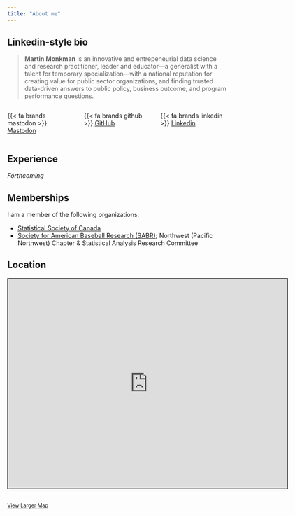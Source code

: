 ```yaml
---
title: "About me"
---
```


## Linkedin-style bio

>**Martin Monkman** is an innovative and entrepeneurial data science and research practitioner, leader and educator—a generalist with a talent for temporary specialization—with a national reputation for creating value for public sector organizations, and finding trusted data-driven answers to public policy, business outcome, and program performance questions.


:::: {.columns}

::: {.column width="30%"}

{{< fa brands mastodon >}} [Mastodon](https://mastodon.social/@monkmanmh)

:::

::: {.column width="30%"}


{{< fa brands github >}} [GitHub](https://github.com/monkmanmh)


:::

::: {.column width="30%"}

{{< fa brands linkedin >}} [Linkedin](https://www.linkedin.com/in/martin-monkman-65708935/)


:::



::::

## Experience


_Forthcoming_



## Memberships

I am a member of the following organizations:

  * [Statistical Society of Canada](https://ssc.ca/en)
  * [Society for American Baseball Research (SABR)](https://sabr.org/); Northwest (Pacific Northwest) Chapter & Statistical Analysis Research Committee



## Location


<iframe width="640" height="480" frameborder="0" scrolling="no" marginheight="0" marginwidth="0" src="https://www.openstreetmap.org/export/embed.html?bbox=-123.49971771240236%2C48.40550278187468%2C-123.28411102294923%2C48.477814738333805&amp;layer=mapnik" style="border: 1px solid black"></iframe><br/><small><a href="https://www.openstreetmap.org/#map=13/48.4417/-123.3919">View Larger Map</a></small>

